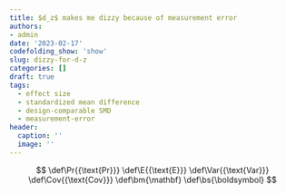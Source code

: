 ```yaml
---
title: $d_z$ makes me dizzy because of measurement error
authors:
- admin
date: '2023-02-17'
codefolding_show: 'show'
slug: dizzy-for-d-z
categories: []
draft: true
tags:
  - effect size
  - standardized mean difference
  - design-comparable SMD
  - measurement-error
header:
  caption: ''
  image: ''
---
```


$$
\def\Pr{{\text{Pr}}}
\def\E{{\text{E}}}
\def\Var{{\text{Var}}}
\def\Cov{{\text{Cov}}}
\def\bm{\mathbf}
\def\bs{\boldsymbol}
$$
